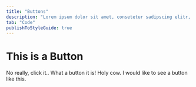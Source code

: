 ```yaml
---
title: "Buttons"
description: "Lorem ipsum dolor sit amet, consetetur sadipscing elitr, sed diam nonumy eirmod tempor invidunt ut labore et dolore magna aliquyam erat, sed diam voluptua."
tab: "Code"
publishToStyleGuide: true
---
```


# This is a Button

<ComponentViewer />

No really, click it.. What a button it is! Holy cow. I would like to see a button like this.

